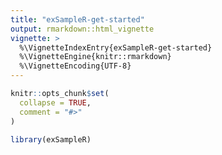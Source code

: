 ```yaml
---
title: "exSampleR-get-started"
output: rmarkdown::html_vignette
vignette: >
  %\VignetteIndexEntry{exSampleR-get-started}
  %\VignetteEngine{knitr::rmarkdown}
  %\VignetteEncoding{UTF-8}
---
```


```r
knitr::opts_chunk$set(
  collapse = TRUE,
  comment = "#>"
)
```

```r
library(exSampleR)
```
